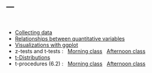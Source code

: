 ---
---

<br>

- [Collecting data](lectures/CollectingData.html)
- [Relationships between quantitative variables](lectures/Regression.html)
- [Visualizations with ggplot](lectures/visualization.html)
- z-tests and t-tests : &nbsp; [Morning class](lectures/z-t-am.pdf) &nbsp; [Afternoon class](lectures/z-t-pm.pdf)
- [t-Distributions](lectures/tDistributions.html)
- t-procedures (6.2) : &nbsp; [Morning class](lectures/t-procedures-AM.pdf) &nbsp; [Afternoon class](lectures/t-procedures-PM.pdf)
